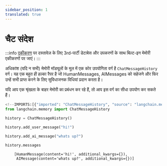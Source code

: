 ```yaml
---
sidebar_position: 1
translated: true
---
```


# चैट संदेश

:::info
[एकीकरण](/docs/integrations/memory/) पर दस्तावेज़ के लिए 3rd-पार्टी डेटाबेस और उपकरणों के साथ बिल्ट-इन मेमोरी एकीकरणों पर जाएं।
:::

अधिकांश (यदि न सभी) मेमोरी मॉड्यूलों के मूल में एक कोर उपयोगिता वर्ग है `ChatMessageHistory` वर्ग।
यह एक बहुत ही हल्का रैपर है जो HumanMessages, AIMessages को सहेजने और फिर उन्हें सभी प्राप्त करने के लिए सुविधाजनक विधियां प्रदान करता है।

यदि आप एक श्रृंखला के बाहर मेमोरी का प्रबंधन कर रहे हैं, तो आप इस वर्ग का सीधा उपयोग कर सकते हैं।

```python
<!--IMPORTS:[{"imported": "ChatMessageHistory", "source": "langchain.memory", "docs": "https://api.python.langchain.com/en/latest/chat_history/langchain_core.chat_history.ChatMessageHistory.html", "title": "Chat Messages"}]-->
from langchain.memory import ChatMessageHistory

history = ChatMessageHistory()

history.add_user_message("hi!")

history.add_ai_message("whats up?")
```

```python
history.messages
```

```output
    [HumanMessage(content='hi!', additional_kwargs={}),
     AIMessage(content='whats up?', additional_kwargs={})]
```
